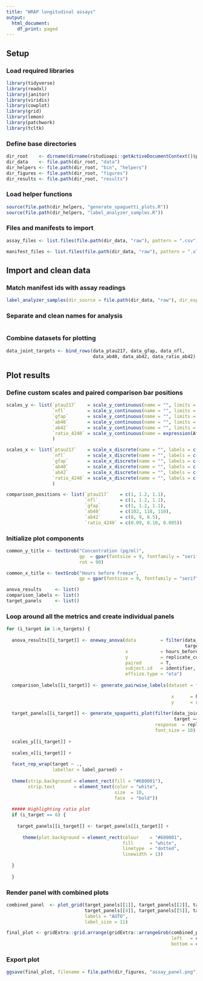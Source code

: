 ```yaml
---
title: "WRAP longitudinal assays"
output:
  html_document:
    df_print: paged
---
```

## Setup
### Load required libraries

```r
library(tidyverse)
library(readxl)
library(janitor)
library(viridis)
library(cowplot)
library(grid)
library(lemon)
library(patchwork)
library(tcltk)

```

### Define base directories

```r
dir_root    <- dirname(dirname(rstudioapi::getActiveDocumentContext()$path))
dir_data    <- file.path(dir_root, "data")
dir_helpers <- file.path(dir_root, "bin", "helpers")
dir_figures <- file.path(dir_root, "figures")
dir_results <- file.path(dir_root, "results")

```

### Load helper functions

```r
source(file.path(dir_helpers, "generate_spaguetti_plots.R"))
source(file.path(dir_helpers, "label_analyzer_samples.R"))
```

### Files and manifests to import
```r
assay_files <- list.files(file.path(dir_data, "raw"), pattern = ".csv")

manifest_files <- list.files(file.path(dir_data, "raw"), pattern = ".xlsx")

```


## Import and clean data
### Match manifest ids with assay readings
```r

label_analyzer_samples(dir_source = file.path(dir_data, "raw"), dir_export = dir_data)

```

### Separate and clean names for analysis

```r



```

### Combine datasets for plotting
```r
data_joint_targets <- bind_rows(data_ptau217, data_gfap, data_nfl, 
                                data_ab40, data_ab42, data_ratio_ab42) 


```


## Plot results
### Define custom scales and paired comparison bar positions
```r
scales_y <- list(`ptau217`    = scale_y_continuous(name = "", limits = c(0, 1.7), breaks = seq(0, 1.7, 0.4)),
                 `nfl`        = scale_y_continuous(name = "", limits = c(0, 635), breaks = seq(0, 635, 150)),
                 `gfap`       = scale_y_continuous(name = "", limits = c(0, 150), breaks = seq(0, 150, 50)),
                 `ab40`       = scale_y_continuous(name = "", limits = c(0, 130), breaks = seq(0, 130, 26)),
                 `ab42`       = scale_y_continuous(name = "", limits = c(2, 10), breaks = seq(0, 10, 2.5)),
                 `ratio_4240` = scale_y_continuous(name = expression(A*beta[42]/A*beta[40]), limits = c(0.04, 0.12), breaks = seq(0, 0.2, 0.02))
                 )

scales_x <- list(`ptau217`    = scale_x_discrete(name = "", labels = c("0 hrs", "48 hrs", "72 hrs")),
                 `nfl`        = scale_x_discrete(name = "", labels = c("0 hrs", "48 hrs", "72 hrs")),
                 `gfap`       = scale_x_discrete(name = "", labels = c("0 hrs", "48 hrs", "72 hrs")),
                 `ab40`       = scale_x_discrete(name = "", labels = c("0 hrs", "48 hrs", "72 hrs")),
                 `ab42`       = scale_x_discrete(name = "", labels = c("0 hrs", "48 hrs", "72 hrs")),
                 `ratio_4240` = scale_x_discrete(name = "", labels = c("0 hrs", "48 hrs", "72 hrs"))
                 )

comparison_positions <- list(`ptau217`    = c(1, 1.2, 1.1),
                             `nfl`        = c(1, 1.2, 1.1),
                             `gfap`       = c(1, 1.2, 1.1),
                             `ab40`       = c(102, 118, 110),
                             `ab42`       = c(8, 9, 8.5),
                             `ratio_4240` = c(0.09, 0.10, 0.095))

```

### Initialize plot components
```r
common_y_title <- textGrob("Concentration (pg/ml)", 
                           gp  = gpar(fontsize = 9, fontfamily = "serif"), 
                           rot = 90)

common_x_title <- textGrob("Hours before freeze", 
                           gp = gpar(fontsize = 9, fontfamily = "serif"))

anova_results     <- list()
comparison_labels <- list()
target_panels     <- list()

```

### Loop around all the metrics and create individual panels
```r

for (i_target in 1:n_targets) {
  
  anova_results[[i_target]] <- oneway_anova(data         = filter(data_joint_targets, 
                                                                  target == target_names[i_target]),
                                            x            = hours_before_freeze, 
                                            y            = replicate_conc, 
                                            paired       = T,
                                            subject.id   = identifier,
                                            effsize.type = "eta")
  
  comparison_labels[[i_target]] <- generate_pairwise_labels(dataset = filter(data_joint_targets, 
                                                                              target == target_names[i_target]),
                                                             x      = hours_before_freeze,
                                                             y      = replicate_conc)
  
  target_panels[[i_target]] <- generate_spaguetti_plot(filter(data_joint_targets, 
                                                              target == target_names[i_target]),
                                                       response  = replicate_conc, 
                                                       font_size = 10) +
  
  scales_y[[i_target]] +
    
  scales_x[[i_target]] +
  
  facet_rep_wrap(target ~ .,
                 labeller = label_parsed) +
  
  theme(strip.background = element_rect(fill = "#680001"),
        strip.text       = element_text(color = "white", 
                                        size  = 10, 
                                        face  = "bold"))
  
  ##### Highlighting ratio plot
  if (i_target == 6) {
    
    target_panels[[i_target]] <- target_panels[[i_target]] +
      
      theme(plot.background = element_rect(colour    = "#680001", 
                                           fill      = "white", 
                                           linetype  = "dotted",
                                           linewidth = 1))
    
  }
  
  }
```

### Render panel with combined plots
```r
combined_panel  <- plot_grid(target_panels[[1]], target_panels[[2]], target_panels[[3]], 
                             target_panels[[4]], target_panels[[5]], target_panels[[6]],
                             labels = "AUTO",
                             label_size = 11)

final_plot <- gridExtra::grid.arrange(gridExtra::arrangeGrob(combined_panel, 
                                                             left   = common_y_title, 
                                                             bottom = common_x_title))

```

### Export plot
```r
ggsave(final_plot, filename = file.path(dir_figures, "assay_panel.png"), dpi = 300)

```

